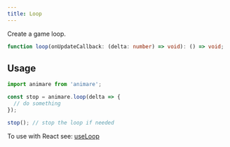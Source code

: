 ```yaml
---
title: Loop
---
```



Create a game loop.

```ts title="syntax"
function loop(onUpdateCallback: (delta: number) => void): () => void;
```

## Usage

```ts title="example" frame="terminal"
import animare from 'animare';

const stop = animare.loop(delta => {
  // do something
});

stop(); // stop the loop if needed
```

To use with React see: [useLoop](/animare/api/react/useloop)
